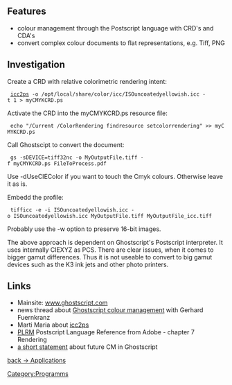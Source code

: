 == Features ==
* colour management through the Postscript language with CRD's and CDA's
* convert complex colour documents to flat representations, e.g. Tiff, PNG

== Investigation ==

Create a CRD with relative colorimetric rendering intent:
  [http://www.littlecms.com/ icc2ps] -o /opt/local/share/color/icc/ISOuncoatedyellowish.icc -t 1 > myCMYKCRD.ps

Activate the CRD into the myCMYKCRD.ps resource file:
  echo "/Current /ColorRendering findresource setcolorrendering" >> myCMYKCRD.ps

Call Ghostscipt to convert the document:
  gs -sDEVICE=tiff32nc -o MyOutputFile.tiff -f myCMYKCRD.ps FileToProcess.pdf
Use -dUseCIEColor if you want to touch the Cmyk colours. Otherwise leave it as is.

Embedd the profile:
  tifficc -e -i ISOuncoatedyellowish.icc -o ISOuncoatedyellowish.icc MyOutputFile.tiff MyOutputFile_icc.tiff
Probably use the -w option to preserve 16-bit images.

The above approach is dependent on Ghostscript's Postscript interpreter. It uses internally CIEXYZ as PCS. There are clear issues, when it comes to bigger gamut differences. Thus it is not useable to convert to big gamut devices such as the K3 ink jets and other photo printers.

== Links ==
* Mainsite: [http://www.ghostscript.com www.ghostscript.com]
* news thread about [http://newsgroups.derkeiler.com/Archive/Comp/comp.lang.postscript/2007-08/msg00019.html Ghostscript colour management] with Gerhard Fuernkranz
* Marti Maria about [http://sourceforge.net/mailarchive/forum.php?thread_name=00004456.3EBBBE6F%40david.englram.de&forum_name=lcms-user icc2ps]
* [http://www.adobe.com/products/postscript/pdfs/PLRM.pdf PLRM] Postscript Language Reference from Adobe - chapter 7 Rendering
* [http://www.ghostscript.com/pipermail/gs-devel/2008-August/007871.html a short statement] about future CM in Ghostscript

[[Applications|back -> Applications]]

[[Category:Programms]]